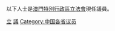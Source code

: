 {{Catnav|頁面分類|...|各地中国人|澳門人|澳門政治人物}}
{{Catnav|頁面分類|...|各职业中国人|中國政治人物|澳門政治人物}}
{{Catnav|頁面分類|...|各國政治人物|中國政治人物|澳門政治人物}}
{{Commonscat|Members of the Legislative Assembly of Macau}}

以下人士是[[澳門特別行政區|澳門特別行政區]][[澳門立法會|立法會]]現任議員。

[[Category:澳門政治人物|立]]
[[Category:立法會_(澳門)|議]]
[[Category:中国各省议员‎|Category:中国各省议员‎]]
